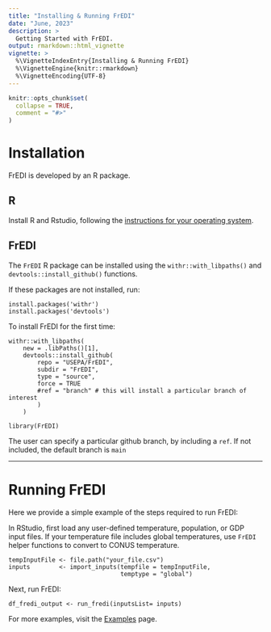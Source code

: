```yaml
---
title: "Installing & Running FrEDI"
date: "June, 2023"
description: >
  Getting Started with FrEDI.
output: rmarkdown::html_vignette
vignette: >
  %\VignetteIndexEntry{Installing & Running FrEDI}
  %\VignetteEngine{knitr::rmarkdown}
  %\VignetteEncoding{UTF-8}
---
```


```r
knitr::opts_chunk$set(
  collapse = TRUE,
  comment = "#>"
)
```

# Installation

FrEDI is developed by an R package. 

## R
Install R and Rstudio, following the [instructions for your operating system](https://posit.co/download/rstudio-desktop/).

## FrEDI

The `FrEDI` R package can be installed using the `withr::with_libpaths()` and `devtools::install_github()` functions.

If these packages are not installed, run:
```
install.packages('withr')
install.packages('devtools')
```

To install FrEDI for the first time:
  
```
withr::with_libpaths(  
    new = .libPaths()[1],  
    devtools::install_github(
        repo = "USEPA/FrEDI",  
        subdir = "FrEDI",  
        type = "source",  
        force = TRUE  
        #ref = "branch" # this will install a particular branch of interest
        )
    )

library(FrEDI)
```  

The user can specify a particular github branch, by including a `ref`. If not included, the default branch is `main`
<br>

---

# Running FrEDI

Here we provide a simple example of the steps required to run FrEDI:
  
In RStudio, first load any user-defined temperature, population, or GDP input files. If your temperature file includes global temperatures, use `FrEDI` helper functions to convert to CONUS temperature.

```
tempInputFile <- file.path("your_file.csv")
inputs        <- import_inputs(tempfile = tempInputFile,  
                               temptype = "global")

```

Next, run FrEDI:
  
```
df_fredi_output <- run_fredi(inputsList= inputs)
```

For more examples, visit the [Examples](Example1.html) page.

